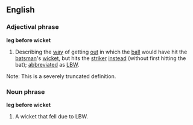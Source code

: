 ==English==
===Adjectival phrase===
'''leg before wicket'''
#{{Cricket}} Describing the [[way]] of getting [[out]] in which the [[ball]] would have hit the [[batsman]]'s [[wicket]], but hits the [[striker]] [[instead]] (without first hitting the bat); [[abbreviated]] as [[LBW]].

Note: This is a severely truncated definition.
===Noun phrase===
'''leg before wicket'''
#{{Cricket}} A wicket that fell due to LBW.